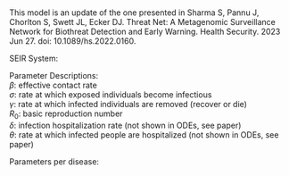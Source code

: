 
###
This model is an update of the one presented in Sharma S, Pannu J, Chorlton S, Swett JL, Ecker DJ. Threat Net: A Metagenomic Surveillance Network for  Biothreat Detection and Early Warning. Health Security. 2023 Jun 27. doi: 10.1089/hs.2022.0160.


SEIR System:
\begin{align*}

\frac{dS}{dt} &= - \underbrace{\beta S I / N}_\textrm{exposure to infection} 

\\

\frac{dE}{dt} &=  \underbrace{\beta S I / N}_\textrm{exposure to infection} - \underbrace{\sigma E}_\textrm{latency period}

\\

\frac{dI}{dt} &=  \underbrace{\sigma E}_\textrm{latency period} - \underbrace{\gamma I}_\text{recovery}

\\

\frac{dR}{dt} &= \underbrace{\gamma I}_\text{recovery}

\\
\end{align*}

Parameter Descriptions: <br />
$\beta$: effective contact rate <br />
$\sigma$: rate at which exposed individuals become infectious  <br />
$\gamma$: rate at which infected individuals are removed (recover or die)  <br />
$R_0$: basic reproduction number <br />
$\delta$: infection hospitalization rate (not shown in ODEs, see paper) <br />
$\theta$: rate at which infected people are hospitalized (not shown in ODEs, see paper) 

Parameters per disease:

\begin{array}{|c|c|c|c|c|c|c|c|}
\hline
& \textrm{SARS-CoV-2} & \textrm{Omicron BA.1} & \textrm{SARS-CoV-1} & \textrm{MERS-CoV} & \textrm{Seasonal Influenza} & \textrm{H1N1 Influenza A (1918)} & \textrm{H5N1 HPAI} \\ \hline
\beta & 0.31 & 1.19 & 0.26 & 0.1 & 0.31 & 0.5 & 0.16 \\ \hline
\sigma & 0.15 & 0.292 & 0.25 & 0.192 & 0.526 & 0.5 & 0.25 \\ \hline
\gamma & 0.125 & 0.125 & 0.108 & 0.143 & 0.244 & 0.244 & 0.11 \\ \hline
R_0: & 2.5 & 9.5 & 2.4 & 0.69 & 1.28 & 2 & 1.46 \\ \hline
\delta & 0.026 & 0.0062 & 0.7 & 1.00^* & 0.014 & 0.1^{**} & 1.00^* \\ \hline
\theta & 0.053 & 0.14 & 0.263 & 0.25 & 0.33 & 0.33 & 0.22 \\ \hline
\end{array}
